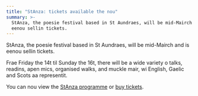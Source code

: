 ```yaml
---
title: "StAnza: tickets available the nou"
summary: >-
  StAnza, the poesie festival based in St Aundraes, will be mid-Mairch and is
  eenou sellin tickets.
---
```


StAnza, the poesie festival based in St Aundraes, will be mid-Mairch and is
eenou sellin tickets.

Frae Friday the 14t til Sunday the 16t, there will be a wide variety o talks,
readins, apen mics, organised walks, and muckle mair, wi English, Gaelic and
Scots aa representit.

You can nou view the [StAnza programme][programme] or [buy tickets][tickets].

[programme]: https://byretheatre.com/shows/stanza-25-browse-the-brochure-2
[tickets]: https://byretheatre.com/upcoming/stanza-25
